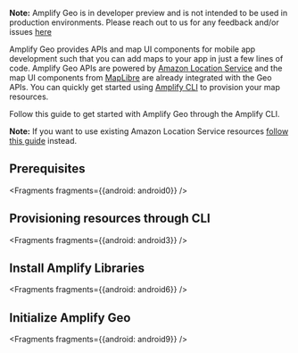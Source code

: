 <Callout>

**Note:** Amplify Geo is in developer preview and is not intended to be used in production environments. Please reach out to us for any feedback and/or issues [here](https://github.com/aws-amplify/amplify-android/issues)

</Callout>

Amplify Geo provides APIs and map UI components for mobile app development such that you can add maps to your app in just a few lines of code.
Amplify Geo APIs are powered by [Amazon Location Service](https://aws.amazon.com/location/) and the map UI components from [MapLibre](https://maplibre.org/) are already integrated with the Geo APIs. You can quickly get started using [Amplify CLI](/cli/geo/maps) to provision your map resources.

Follow this guide to get started with Amplify Geo through the Amplify CLI.

**Note:** If you want to use existing Amazon Location Service resources [follow this guide](/lib/geo/existing-resources) instead.

## Prerequisites


<Fragments fragments={{android: android0}} />

## Provisioning resources through CLI


<Fragments fragments={{android: android3}} />

## Install Amplify Libraries


<Fragments fragments={{android: android6}} />

## Initialize Amplify Geo


<Fragments fragments={{android: android9}} />
